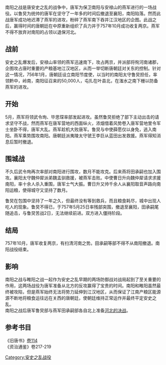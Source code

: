 {{Infobox military conflict
|conflict=南阳之战
|date=756年5月-757年10月
|place=颍川，南阳，襄阳
|result= 唐军战略性胜利<br>燕军攻占南阳后主动撤退
|combatant1=[[唐朝|唐朝]]
|combatant2=[[燕_(安史之乱)|燕朝]]
|commander1=[[鲁炅|鲁炅]]<br/>[[魏仲犀|魏仲犀]]<br/>魏孟驯<br/>[[曹日升|曹日升]]<br/>[[来瑱|来瑱]]
|commander2=[[武令珣|武令珣]]<br/>[[毕思琛|毕思琛]]<br/>[[田承嗣|田承嗣]]
|strength1=50,000
|strength2=不详
|casualties1=惨重
|casualties2=不详
|partof=[[安史之乱|安史之乱]]
|casus=
}}
{{安史之乱战役}}
南阳之战是唐安史之乱的战争中，唐军为保卫南阳与安禄山的燕军进行的一场战役。以鲁炅为统帅的唐军在坚守了一年多的时间后撤退至襄阳，南阳陷落。然而此战唐军成功地迟滞了燕军的进攻，粉碎了燕军南下吞并江汉地区的企图。此战之后，赢得时间的唐朝廷在中原重新组织了兵力并于757年10月成功收复两京。燕军不得不放弃对南阳的占领以退保河北。

== 战前 ==
安史之乱爆发后，安禄山率领的燕军迅速南下，攻占两京，并派部将徇河南诸郡，企图攻占唐时重要的产粮基地江汉地区，从而一举切断唐朝廷对关东的控制。针对这一情况，756年1月，唐朝廷设立南阳节度使，以当时的南阳太守鲁炅担任，率领黔中，岭南，南阳征召来的50,000人，屯扎在叶县北，在滍水之南下栅以防备燕军的进攻。

== 开始 ==
5月，燕军将领武令珣、毕思琛率部发起进攻。虽然鲁炅拒绝了部下主动出击的请求坚守不战，然而燕军在唐军营地的西面纵火，浓烟借着风势卷入唐军营地里令军士坐卧不得，唐军大乱。燕军趁机大败唐军。鲁炅与中使薛愿仅以身免，逃入南阳。燕军乘势围攻南阳。唐朝廷派夷陵太守虢王李巨从蓝田出发救援。燕军得知消息后暂时撤退。

== 围城战 ==
不久后武令珣再次率部对南阳进行围攻，数月不能攻克。后来燕将田承嗣也加入围攻。襄阳太守魏仲犀派弟魏孟驯救援，被燕军击败。中使曹日升向魏仲犀请求求援南阳，率十余人杀入重围，唐军士气大振。曹日升又帅千余人从襄阳取音声路向南阳运粮，使得城守又坚持了数月。

鲁炅在包围中坚持了一年之久，但最终没有等到救兵，而且粮食耗尽，城中出现人吃人的现象。鲁炅不得已，于757年5月25日率残部突围，撤退至襄阳，田承嗣尾随追击，与鲁炅苦战2日，无法继续前进。双方进入僵持阶段。
== 结局 ==
757年10月，唐军收复两京，有扫清河南之势。田承嗣等部不得不从南阳撤退。南阳战役结束。
== 影响 ==
南阳之战与睢阳之战一起作为安史之乱早期的两场防御战对战局起到了至关重要的作用，这两场战役为唐军准备从北方的反攻赢得了宝贵的时间。南阳和睢阳虽然最终被攻陷，但是燕军始终无法将势力延伸到江汉地区，从而保证了江南产粮区能源源不断地将粮食运往远在关西的唐朝廷，使朝廷维持正常运作并最终平定安史之乱。<br/>
南阳之战后唐军鲁炅部与燕军田承嗣部各自北上准备[[卫州之战|河北的决战]]。

==参考书目==
《旧唐书》[https://zh.wikisource.org/zh/%E8%88%8A%E5%94%90%E6%9B%B8 卷114]{{Wayback|url=https://zh.wikisource.org/zh/%E8%88%8A%E5%94%90%E6%9B%B8 |date=20170623213321 }}<br>
《资治通鉴》卷217-219

[[Category:安史之乱战役|Category:安史之乱战役]]